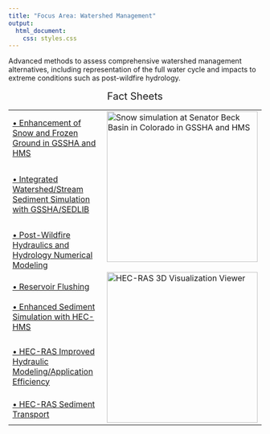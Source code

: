 ---
title: "Focus Area: Watershed Management"
output:
  html_document:
    css: styles.css
---
<p class="open_sentence">Advanced methods to assess comprehensive watershed management alternatives, including representation of the full water cycle and impacts to extreme conditions such as post-wildfire hydrology.</p>

<table style="width:100%", border="0", cellpadding="5">
<caption style="font-size: 20px">Fact Sheets</caption>
<tr>
<td align="left", valign="center">

<body>
<div tooltip="Improve snow-simulation method in the Gridded Surface Hydrologic Analysis (GSSHA) model and include in Hydrologic Engineering Center Hydrologic Modeling System (HEC-HMS)"; style="font-size: 16px;">
  <a href="09.18_FY18_WatershedManagement_GSSHA-HMS_Follum.pdf" target="_blank">• Enhancement of Snow and Frozen Ground in GSSHA and HMS</a>
</div>
</body>
</td>
<td id="mytable", rowspan="7">
<img src="WM_1_GSSHA_HMS.bmp" alt="Snow simulation at Senator Beck Basin in Colorado in GSSHA and HMS" style="width: 300px"</img>
<br><br>
<img src="WM_2_HEC-RAS.jpg" alt="HEC-RAS 3D Visualization Viewer" style="width: 300px"</img>
</td>
</tr>

<tr>
<td align="left", valign="center">
<body>
<div tooltip="Update to the Gridded Surface Hydrologic Analysis (GSSHA) model to include a library of sediment transport routines (SEDLIB)"; style="font-size:16px;">
  <a href="06.19_FY19_WatershedManagement_GSSHA-SEDLIB_Downer.pdf">• Integrated Watershed/Stream Sediment Simulation with GSSHA/SEDLIB</a>
</div> 
</body>
</td>
</tr>

<tr>
<td align="left", valign="center">
<body>
<div tooltip="Facilitate rapid post-wildfire assessments using non-Newtownian flow libraries"; style="font-size:16px;">
  <a href="09.18_FY18_WatershedManagement_Wildfire_Floyd.pdf" target="_blank">• Post-Wildfire Hydraulics and Hydrology Numerical Modeling</a>
</div>
</body>
</td>
</tr>

<tr>
<td align="left", valign="center">
<body>
<div tooltip="Update and refine screening criteria for applicability of reservoir flushing and bypass techniques"; style="font-size:16px;">
  <a href="06.19_FY19_WatershedManagement_ReservoirFlushing_Dahl.pdf" target="_blank">• Reservoir Flushing</a>
</div>
</body>
</td>
</tr>


<tr>
<td align="left", valign="center">
<body>
<div tooltip="Update overland flow and sediment simulation features in the Hydrologic Engineering Center Hydrologic Modeling System (HEC-HMS)"; style="font-size:16px;">
  <a href="06.19_FY19_WatershedManagement_HEC-HMS_Sanchez.pdf" target="_blank">• Enhanced Sediment Simulation with HEC-HMS</a>
</div>
</body>
</td>
</tr>

<tr>
<td align="left", valign="center">
<body>
<div tooltip="Improve efficiency and accuracy of Hydrologic Engineering Center River Analysis System (HEC-RAS) model"; style="font-size:16px;">
  <a href="06.19_FY19_WatershedManagement_HEC-RAS_Development_Brunner.pdf" target="_blank">• HEC-RAS Improved Hydraulic Modeling/Application Efficiency</a>
</div>
</body>
</td>
</tr>

<tr>
<td align="left", valign="center">
<body>
<div tooltip="Include sediment transport capabilities to the Hydrologic Engineering Center River Analysis System (HEC-RAS) model"; style="font-size:16px;">
  <a href="06.19_FY19_WatershedManagement_HEC-RAS_SedimentTransport_Gibson.pdf" target="_blank">• HEC-RAS Sediment Transport</a>
</div>
</body>
</tr>
</td>
</table>

